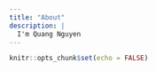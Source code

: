 ```yaml
---
title: "About"
description: |
  I'm Quang Nguyen
---
```


```r
knitr::opts_chunk$set(echo = FALSE)
```
